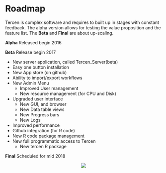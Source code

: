 # Roadmap {#roadmap}
Tercen is complex software and requires to built up in stages with constant feedback. The alpha version allows for testing the value proposition and the feature list. The __Beta__ and __Final__ are about up-scaling.

__Alpha__
Released begin 2016

__Beta__
Release begin 2017

* New server application, called Tercen_Server(beta)
* Easy one button installation
* New App store (on github)
* Ability to import/export workflows
* New Admin Menu
  - Improved User management
  - New resource management (for CPU and Disk) 
* Upgraded user interface
  - New GUI, and browser
  - New Data table views
  - New Progress bars
  - New Logs
* Improved performance
* Github integration (for R code)
* New R code package management
* New full programmatic access to Tercen
  - New tercen R package

__Final__
Scheduled for mid 2018


<center>![](images/roadmap.png)</center>
